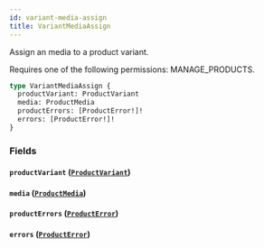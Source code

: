 ```yaml
---
id: variant-media-assign
title: VariantMediaAssign
---
```



Assign an media to a product variant. 

Requires one of the following permissions: MANAGE_PRODUCTS.

```graphql
type VariantMediaAssign {
  productVariant: ProductVariant
  media: ProductMedia
  productErrors: [ProductError!]!
  errors: [ProductError!]!
}
```


### Fields

#### `productVariant` ([`ProductVariant`](../../../developer/api-reference/objects/product-variant))




#### `media` ([`ProductMedia`](../../../developer/api-reference/objects/product-media))




#### `productErrors` ([`ProductError`](../../../developer/api-reference/objects/product-error))




#### `errors` ([`ProductError`](../../../developer/api-reference/objects/product-error))






